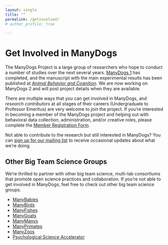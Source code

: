 ```yaml
---
layout: single
title: ""
permalink: /getinvolved/
# author_profile: true

---
```


# Get Involved in ManyDogs

The ManyDogs Project is a large group of researchers who hope to conduct a number of studies over the next several years. [ManyDogs 1](manydogs1.qmd) has completed, and the manuscript with the main experimental results has been published at [_Animal Behavior and Cognition_](https://doi.org/10.26451/abc.10.03.03.2023). We are now working on ManyDogs 2 and will post project details when they are available.

There are multiple ways that you can get involved in ManyDogs, and _research contributors_ at all stages of their careers (Undergraduate to Professor Emeritus) are very welcome to join the project. If you're interested in becoming a member of the ManyDogs project and helping out with behavioral data collection,  administration,  and/or creative roles, please complete the [Member Registration Form](https://forms.gle/nERgQYgAWTDgAza67). 

Not able to contribute to the research but still interested in ManyDogs? You can [sign up for our mailing list](https://ssp.qualtrics.com/jfe/form/SV_3P3FKn7i0NuYq8u) to receive occasional updates about what we're doing.


## Other Big Team Science Groups
We're thrilled to partner with other big team science, multi-lab consortiums that promote open science practices and collaboration. If you're not able to get involved in ManyDogs, feel free to check out other big team science groups.

* [ManyBabies](https://manybabies.github.io/)
* [ManyBirds](https://themanybirds.com/)
* [ManyFishes](https://themanyfishes.github.io/)
* [ManyGoats](https://www.themanygoatsproject.com/)
* [ManyManys](https://manymanys.github.io/)
* [ManyPrimates](https://manyprimates.github.io)
* [ManyZoos](https://manyzoos.weebly.com/)
* [Psychological Science Accelerator](https://psysciacc.org/)
